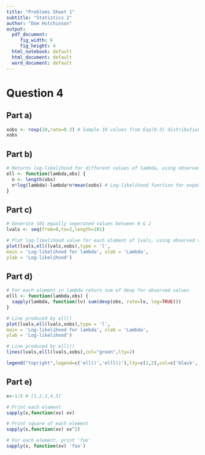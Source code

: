 ```yaml
---
title: "Problems Sheet 1"
subtitle: "Statistics 2"
author: "Dom Hutchinson"
output:
  pdf_document: 
     fig_width: 6
     fig_height: 4
  html_notebook: default
  html_document: default
  word_document: default
---
```


# Question 4
## Part a)
```r
xobs <- rexp(10,rate=0.3) # Sample 10 values from Exp(0.3) distribution
xobs
```

## Part b)
```r
# Returns log-likelihood for different values of lambda, using observed values
ell <- function(lambda,obs) {
  n <- length(obs)
  n*log(lambda)-lambda*n*mean(xobs) # Log-likelihood function for exponential distribution
}
```

## Part c)
```r
# Generate 101 equally seperated values between 0 & 2
lvals <- seq(from=0,to=2,length=101)

# Plot log-likelihood value for each element of lvals, using observed values
plot(lvals,ell(lvals,xobs),type = 'l',
main = 'Log-likelihood for lambda', xlab = 'Lambda',
ylab = 'Log-likelihood')
```

## Part d)
```r
# For each element in lambda return sum of dexp for observed values
elll <- function(lambda,obs) {
  sapply(lambda, function(lv) sum(dexp(obs, rate=lv, log=TRUE)))
}

# Line produced by ell()
plot(lvals,ell(lvals,xobs),type = 'l',
main = 'Log-likelihood for lambda', xlab = 'Lambda',
ylab = 'Log-likelihood')

# Line produced by elll()
lines(lvals,elll(lvals,xobs),col="green",lty=2)

legend("topright",legend=c('ell()','elll()'),lty=c(1,2),col=c('black','green'),pch=NA,bty='n')
```

## Part e)
```r
x<-1:5 # [1,2,3,4,5]

# Print each element
sapply(x,function(xv) xv)

# Print square of each element
sapply(x,function(xv) xv^2)

# For each element, print 'foo'
sapply(x, function(xv) 'foo')
```